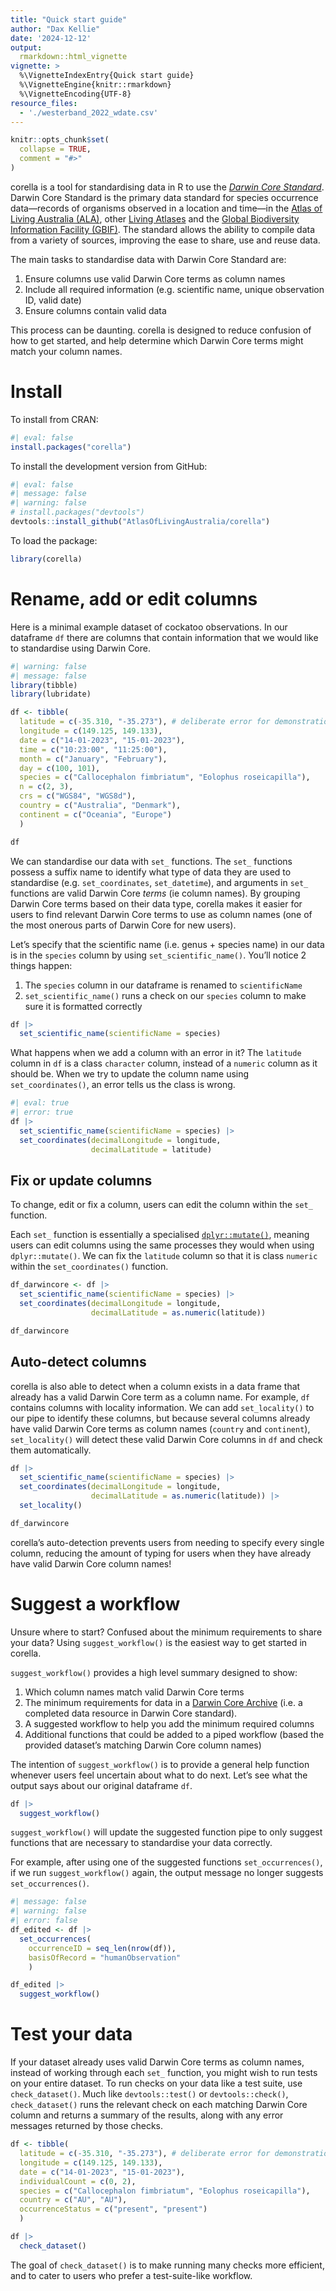 ```yaml
---
title: "Quick start guide"
author: "Dax Kellie"
date: '2024-12-12'
output: 
  rmarkdown::html_vignette
vignette: >
  %\VignetteIndexEntry{Quick start guide}
  %\VignetteEngine{knitr::rmarkdown}
  %\VignetteEncoding{UTF-8}
resource_files:
  - './westerband_2022_wdate.csv'
---
```


```r
knitr::opts_chunk$set(
  collapse = TRUE,
  comment = "#>"
)
```

corella is a tool for standardising data in R to use the [*Darwin Core Standard*](https://www.gbif.org/darwin-core). Darwin Core Standard is the primary data standard for species occurrence data---records of organisms observed in a location and time---in the [Atlas of Living Australia (ALA)](https://ala.org.au/), other [Living Atlases](https://living-atlases.gbif.org/) and the [Global Biodiversity Information Facility (GBIF)](https://www.gbif.org/). The standard allows the ability to compile data from a variety of sources, improving the ease to share, use and reuse data.

The main tasks to standardise data with Darwin Core Standard are:

  1. Ensure columns use valid Darwin Core terms as column names
  2. Include all required information (e.g. scientific name, unique observation ID, valid date)
  3. Ensure columns contain valid data

This process can be daunting. corella is designed to reduce confusion of how to get started, and help determine which Darwin Core terms might match your column names.

# Install

To install from CRAN:

```r
#| eval: false
install.packages("corella")
```

To install the development version from GitHub:

```r
#| eval: false
#| message: false
#| warning: false
# install.packages("devtools")
devtools::install_github("AtlasOfLivingAustralia/corella")
```

To load the package:

```r
library(corella)
```


# Rename, add or edit columns

Here is a minimal example dataset of cockatoo observations. In our dataframe `df` there are columns that contain information that we would like to standardise using Darwin Core.

```r
#| warning: false
#| message: false
library(tibble)
library(lubridate)

df <- tibble(
  latitude = c(-35.310, "-35.273"), # deliberate error for demonstration purposes
  longitude = c(149.125, 149.133),
  date = c("14-01-2023", "15-01-2023"),
  time = c("10:23:00", "11:25:00"),
  month = c("January", "February"),
  day = c(100, 101),
  species = c("Callocephalon fimbriatum", "Eolophus roseicapilla"),
  n = c(2, 3),
  crs = c("WGS84", "WGS8d"),
  country = c("Australia", "Denmark"),
  continent = c("Oceania", "Europe")
  )

df
```

We can standardise our data with `set_` functions. The `set_` functions possess a suffix name to identify what type of data they are used to standardise (e.g. `set_coordinates`, `set_datetime`), and arguments in `set_` functions are valid Darwin Core *terms* (ie column names). By grouping Darwin Core terms based on their data type, corella makes it easier for users to find relevant Darwin Core terms to use as column names (one of the most onerous parts of Darwin Core for new users).

Let's specify that the scientific name (i.e. genus + species name) in our data is in the `species` column by using `set_scientific_name()`. You'll notice 2 things happen:

  1. The `species` column in our dataframe is renamed to `scientificName`
  2. `set_scientific_name()` runs a check on our `species` column to make sure it is formatted correctly

```r
df |>
  set_scientific_name(scientificName = species)
```


What happens when we add a column with an error in it? The `latitude` column in `df` is a class `character` column, instead of a `numeric` column as it should be. When we try to update the column name using `set_coordinates()`, an error tells us the class is wrong.

```r
#| eval: true
#| error: true
df |>
  set_scientific_name(scientificName = species) |>
  set_coordinates(decimalLongitude = longitude,
                  decimalLatitude = latitude)
```


## Fix or update columns

To change, edit or fix a column, users can edit the column within the `set_` function.

Each `set_` function is essentially a specialised [`dplyr::mutate()`](https://dplyr.tidyverse.org/reference/mutate.html), meaning users can edit columns using the same processes they would when using `dplyr::mutate()`. We can fix the `latitude` column so that it is class `numeric` within the `set_coordinates()` function.

```r
df_darwincore <- df |>
  set_scientific_name(scientificName = species) |>
  set_coordinates(decimalLongitude = longitude,
                  decimalLatitude = as.numeric(latitude))

df_darwincore
```

## Auto-detect columns

corella is also able to detect when a column exists in a data frame that already has a valid Darwin Core term as a column name. For example, `df` contains columns with locality information. We can add `set_locality()` to our pipe to identify these columns, but because several columns already have valid Darwin Core terms as column names (`country` and `continent`), `set_locality()` will detect these valid Darwin Core columns in `df` and check them automatically.

```r
df |>
  set_scientific_name(scientificName = species) |>
  set_coordinates(decimalLongitude = longitude,
                  decimalLatitude = as.numeric(latitude)) |>
  set_locality()

df_darwincore
```

corella's auto-detection prevents users from needing to specify every single column, reducing the amount of typing for users when they have already have valid Darwin Core column names!


# Suggest a workflow

Unsure where to start? Confused about the minimum requirements to share your data? Using `suggest_workflow()` is the easiest way to get started in corella.

`suggest_workflow()` provides a high level summary designed to show:

  1. Which column names match valid Darwin Core terms
  2. The minimum requirements for data in a [Darwin Core Archive](https://support.ala.org.au/support/solutions/articles/6000261427-sharing-a-dataset-with-the-ala#create-archive) (i.e. a completed data resource in Darwin Core standard).
  3. A suggested workflow to help you add the minimum required columns
  4. Additional functions that could be added to a piped workflow (based the provided dataset's matching Darwin Core column names)
  
The intention of `suggest_workflow()` is to provide a general help function whenever users feel uncertain about what to do next. Let's see what the output says about our original dataframe `df`.

```r
df |>
  suggest_workflow()
```

`suggest_workflow()` will update the suggested function pipe to only suggest functions that are necessary to standardise your data correctly. 

For example, after using one of the suggested functions `set_occurrences()`, if we run `suggest_workflow()` again, the output message no longer suggests `set_occurrences()`. 

```r
#| message: false
#| warning: false
#| error: false
df_edited <- df |>
  set_occurrences(
    occurrenceID = seq_len(nrow(df)),
    basisOfRecord = "humanObservation"
    )
```

```r
df_edited |>
  suggest_workflow()
```

# Test your data

If your dataset already uses valid Darwin Core terms as column names, instead of working through each `set_` function, you might wish to run tests on your entire dataset. To run checks on your data like a test suite, use `check_dataset()`. Much like `devtools::test()` or `devtools::check()`, `check_dataset()` runs the relevant check on each matching Darwin Core column and returns a summary of the results, along with any error messages returned by those checks.

```r
df <- tibble(
  latitude = c(-35.310, "-35.273"), # deliberate error for demonstration purposes
  longitude = c(149.125, 149.133),
  date = c("14-01-2023", "15-01-2023"),
  individualCount = c(0, 2),
  species = c("Callocephalon fimbriatum", "Eolophus roseicapilla"),
  country = c("AU", "AU"),
  occurrenceStatus = c("present", "present")
  )

df |>
  check_dataset()
```

The goal of `check_dataset()` is to make running many checks more efficient, and to cater to users who prefer a test-suite-like workflow.
